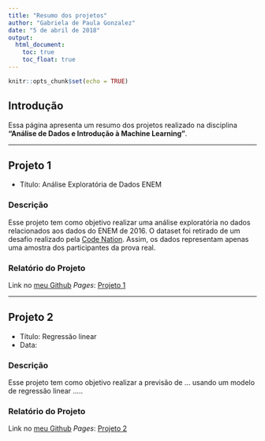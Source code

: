 ---
title: "Resumo dos projetos"
author: "Gabriela de Paula Gonzalez"
date: "5 de abril de 2018"
output: 
  html_document:
    toc: true
    toc_float: true
---

```{r setup, include=FALSE}
knitr::opts_chunk$set(echo = TRUE)
```

## Introdução

Essa página apresenta um resumo dos projetos realizado na disciplina **"Análise de Dados e Introdução à Machine Learning"**.

***

## Projeto 1

* Título: Análise Exploratória de Dados ENEM

### Descrição
Esse projeto tem como objetivo realizar uma análise exploratória no dados relacionados aos dados do ENEM de 2016. O dataset foi retirado de um desafio realizado pela [Code Nation](<https://app.codenation.com.br/acceleration/data-science>). Assim, os dados representam apenas uma amostra dos participantes da prova real.

### Relatório do Projeto

Link no [meu Github](<https://github.com/gabrielapgonzalez>) *Pages*: [Projeto 1](projetos/pjt1_anexp.html)

***

## Projeto 2

* Título: Regressão linear
* Data:

### Descrição
Esse projeto tem como objetivo realizar a previsão de ... usando um modelo de regressão linear .....

### Relatório do Projeto

Link no [meu Github](<https://github.com/Efsilvaa>) *Pages*: [Projeto 2](projetos/projeto1.html)